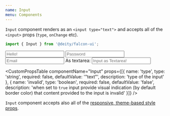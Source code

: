 ```yaml
---
name: Input
menu: Components
---
```



<ThemePreview of={Input} />

`Input` component renders as an `<input type="text">` and accepts all of the `<input>` props (`type`, `onChange` etc).


```javascript
import { Input } from '@deity/falcon-ui';
```


<Playground>
  <Box>
    <Input placeholder="Hello!" />
    <Input mt="lg" type="password" placeholder="Password" />
    <Input mt="lg" type="email" placeholder="Email" invalid />
    <Label mt="lg">As textarea:</Label>
    <Input as="textarea" placeholder="Input as Textarea!" />
  </Box>
</Playground>

<CustomPropsTable componentName="Input" props={[{
  name: 'type',
  type: 'string',
  required: false,
  defaultValue: '"text"',
  description: 'type of the input'
  }, {
  name: 'invalid',
  type: 'boolean',
  required: false,
  defaultValue: 'false',
  description: 'when set to <code>true</code> input provide visual indication (by default border color) that content provided to the input is invalid'
  }]}
 />

 `Input` component accepts also all of the [responsive, theme-based style props](/responsive-props).
